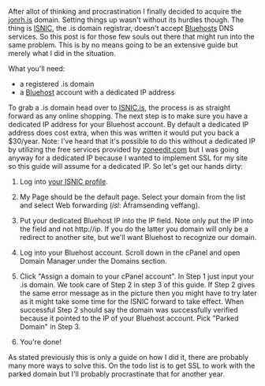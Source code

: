 
<Post title="Registering a .is domain with Bluehost" date="February 23, 2011">

<!-- Todo: Maybe add pictures back once I've figured out Markdown images -->

After allot of thinking and procrastination I finally decided to acquire the <a href="http://jonrh.is.routing.yourhost.co">jonrh.is</a> domain. Setting things up wasn't without
its hurdles though. The thing is <a href="http://isnic.is">ISNIC</a>, the .is domain registrar,
doesn't accept <a href="http://bluehost.com">Bluehosts</a> DNS services. So this post is for those
few souls out there that might run into the same problem. This is by no means going to be an
extensive guide but merely what I did in the situation.

What you'll need:
<ul>
	<li>a registered .is domain</li>
	<li>a <a href="http://bluehost.com">Bluehost</a> account with a dedicated IP address</li>
</ul>

To grab a .is domain head over to <a href="http://isnic.is">ISNIC.is</a>, the process is as
straight forward as any online shopping. The next step is to make sure you have a dedicated IP
address for your Bluehost account. By default a dedicated IP address does cost extra, when this
was written it would put you back a $30/year. Note: I've heard that it's possible to do this
without a dedicated IP by utilizing the free services provided by <a href="http://zoneedit.com">zoneedit.com</a> but I was going anyway for a dedicated IP because I
wanted to implement SSL for my site so this guide will assume for a dedicated IP. So let's get our
hands dirty:

1. Log into <a href="https://www.isnic.is/y/site/login">your ISNIC profile</a>.

<!-- ![Picture of the ISNIC login screen](./isnic_login.png) -->

2. My Page should be the default page. Select your domain from the list and select Web forwarding
 (*ísl*: Áframsending veffang).

<!--
<p style="text-align: center;"><a href="http://jonsi.net/wp-content/uploads/2011/02/isnic_domain.png"><img class="size-full wp-image-185 aligncenter" title="isnic_domain" src="http://jonsi.net/wp-content/uploads/2011/02/isnic_domain.png" alt="A picture showing a part of the ISNIC domain seleciton." width="331" height="112" /></a></p>
-->

<a href="http://jonsi.net/wp-content/uploads/2011/02/isnic_domain.png"></a>

3. Put your dedicated Bluehost IP into the IP field. Note only put the IP into the field and not
http://ip. If you do the latter you domain will only be a redirect to another site, but we'll want
Bluehost to recognize our domain.

<!--
<p style="text-align: center;"><a href="http://jonsi.net/wp-content/uploads/2011/02/isnic_forwarding_pixelated.png"><img class="size-full wp-image-187 aligncenter" title="isnic_forwarding_pixelated" src="http://jonsi.net/wp-content/uploads/2011/02/isnic_forwarding_pixelated.png" alt="A picture of the ISNIC domain forwarding fields." width="439" height="265" /></a></p>
-->

4. Log into your Bluehost account. Scroll down in the cPanel and open Domain Manager under the Domains section.

<!--
<a href="http://jonsi.net/wp-content/uploads/2011/02/domain_manager.png">
<img class="aligncenter size-full wp-image-188" title="domain_manager" src="http://jonsi.net/wp-content/uploads/2011/02/domain_manager.png" alt="The Bluehost cPanel icon for the Domain Manager" width="63" height="68" /></a>
-->

5. Click "Assign a domain to your cPanel account". In Step 1 just input your .is domain. We took
care of Step 2 in step 3 of this guide. If Step 2 gives the same error message as in the picture
then you might have to try later as it might take some time for the ISNIC forward to take effect.
When successful Step 2 should say the domain was successfully verified because it pointed to the IP
of your Bluehost account. Pick "Parked Domain" in Step 3.

<!--
<a href="http://jonsi.net/wp-content/uploads/2011/02/bluehost_assign_domain.png"><img class="aligncenter size-full wp-image-189" title="bluehost_assign_domain" src="http://jonsi.net/wp-content/uploads/2011/02/bluehost_assign_domain.png" alt="A picture of the Assign domain input fields for the cPanel" width="481" height="625" /></a>
-->

6. You're done!

As stated previously this is only a guide on how I did it, there are probably many more ways to
solve this. On the todo list is to get SSL to work with the parked domain but I'll probably
procrastinate that for another year.

</Post>